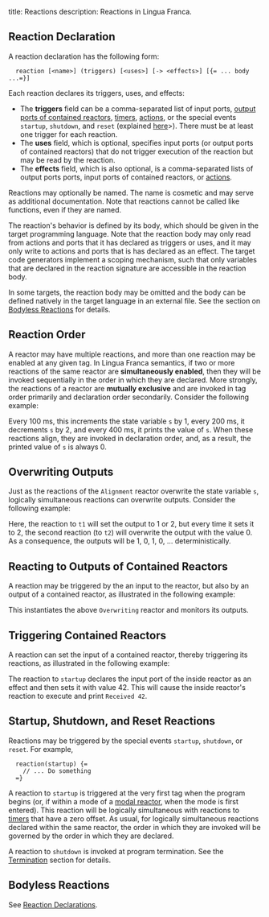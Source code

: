 title: Reactions
description: Reactions in Lingua Franca.

## Reaction Declaration

A reaction declaration has the following form:

```lf
  reaction [<name>] (triggers) [<uses>] [-> <effects>] [{= ... body ...=}]
```

Each reaction declares its triggers, uses, and effects:
- The **triggers** field can be a comma-separated list of input ports, [output ports of contained reactors](<../writing-reactors/composing-reactors.mdx#hierarchy>), [timers](<../writing-reactors/time-and-timers.mdx#timers>), [actions](../writing-reactors/actions.mdx), or the special events `startup`, `shutdown`, and `reset` (explained [here](#startup-shutdown-and-reset-reactions)>). There must be at least one trigger for each reaction.
- The **uses** field, which is optional, specifies input ports (or output ports of contained reactors) that do not trigger execution of the reaction but may be read by the reaction.
- The **effects** field, which is also optional, is a comma-separated lists of output ports ports, input ports of contained reactors, or [actions](../writing-reactors/actions.mdx).

Reactions may optionally be named. The name is cosmetic and may serve as additional documentation. Note that reactions cannot be called like functions, even if they are named.

The reaction's behavior is defined by its body, which should be given in the target programming language. Note that the reaction body may only read from actions and ports that it has declared as triggers or uses, and it may only write to actions and ports that is has declared as an effect. The target code generators implement a scoping mechanism, such that only variables that are declared in the reaction signature are accessible in the reaction body.

In some targets, the reaction body may be omitted and the body can be defined natively in the target language in an external file. See the section on [Bodyless Reactions](#bodyless-reactions) for details.

## Reaction Order

A reactor may have multiple reactions, and more than one reaction may be enabled at any given tag. In Lingua Franca semantics, if two or more reactions of the same reactor are **simultaneously enabled**, then they will be invoked sequentially in the order in which they are declared. More strongly, the reactions of a reactor are **mutually exclusive** and are invoked in tag order primarily and declaration order secondarily. Consider the following example:



Every 100 ms, this increments the state variable `s` by 1, every 200 ms, it decrements `s` by 2, and every 400 ms, it prints the value of `s`. When these reactions align, they are invoked in declaration order, and, as a result, the printed value of `s` is always 0.

## Overwriting Outputs

Just as the reactions of the `Alignment` reactor overwrite the state variable `s`, logically simultaneous reactions can overwrite outputs. Consider the following example:



Here, the reaction to `t1` will set the output to 1 or 2, but every time it sets it to 2, the second reaction (to `t2`) will overwrite the output with the value 0. As a consequence, the outputs will be 1, 0, 1, 0, ... deterministically.

## Reacting to Outputs of Contained Reactors

A reaction may be triggered by the an input to the reactor, but also by an output of a contained reactor, as illustrated in the following example:





This instantiates the above `Overwriting` reactor and monitors its outputs.

## Triggering Contained Reactors

A reaction can set the input of a contained reactor, thereby triggering its reactions, as illustrated in the following example:



The reaction to `startup` declares the input port of the inside reactor as an effect and then sets it with value 42.
This will cause the inside reactor's reaction to execute and print `Received 42`.

## Startup, Shutdown, and Reset Reactions

Reactions may be triggered by the special events `startup`, `shutdown`, or `reset`.
For example,

```lf
  reaction(startup) {=
    // ... Do something
  =}
```

A reaction to `startup` is triggered at the very first tag when the program begins (or, if within a mode of a [modal reactor](../writing-reactors/modal-models.mdx), when the mode is first entered).
This reaction will be logically simultaneous with reactions to [timers](../writing-reactors/time-and-timers.mdx) that have a zero offset.
As usual, for logically simultaneous reactions declared within the same reactor, the order in which they are invoked will be governed by the order in which they are declared.

A reaction to `shutdown` is invoked at program termination.
See the [Termination](../writing-reactors/termination.mdx) section for details.



## Bodyless Reactions

See [Reaction Declarations](./reaction-declarations.mdx).
